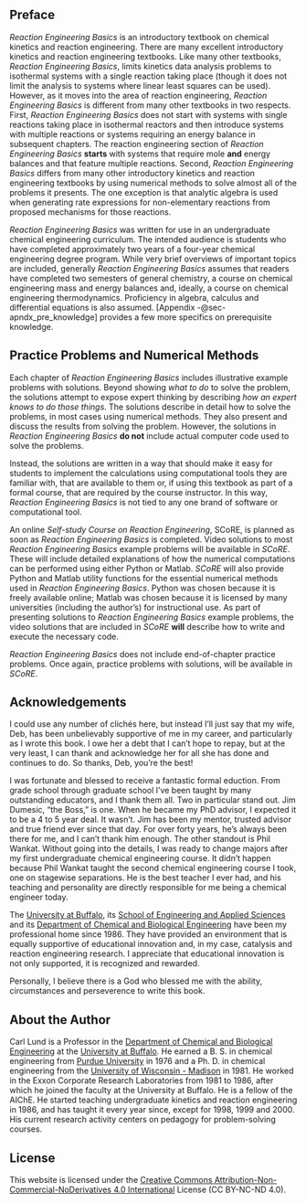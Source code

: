## Preface {.unnumbered}

<!--
When SCoRE goes live, uncomment this paragraph and delete the first sentence of the next paragraph.

*Reaction Engineering Basics* is an introductory textbook on chemical kinetics and reaction engineering. It complements the online, *Self-study Course on Reaction Engineering* (*SCoRE*[as link]). Both *Reaction Engineering Basics* and *SCoRE* present the subject at the level of a first undergraduate chemical engineering course on reactions and reactors.
-->

*Reaction Engineering Basics* is an introductory textbook on chemical kinetics and reaction engineering. There are many excellent introductory kinetics and reaction engineering textbooks. Like many other textbooks, *Reaction Engineering Basics*, limits kinetics data analysis problems to isothermal systems with a single reaction taking place (though it does not limit the analysis to systems where linear least squares can be used). However, as it moves into the area of reaction engineering, *Reaction Engineering Basics* is different from many other textbooks in two respects. First, *Reaction Engineering Basics* does not start with systems with single reactions taking place in isothermal reactors and then introduce systems with multiple reactions or systems requiring an energy balance in subsequent chapters. The reaction engineering section of *Reaction Engineering Basics* **starts** with systems that require mole **and** energy balances and that feature multiple reactions. Second, *Reaction Engineering Basics* differs from many other introductory kinetics and reaction engineering textbooks by using numerical methods to solve almost all of the problems it presents. The one exception is that analytic algebra is used when generating rate expressions for non-elementary reactions from proposed mechanisms for those reactions.

*Reaction Engineering Basics* was written for use in an undergraduate chemical engineering curriculum. The intended audience is students who have completed approximately two years of a four-year chemical engineering degree program. While very brief overviews of important topics are included, generally *Reaction Engineering Basics* assumes that readers have completed two semesters of general chemistry, a course on chemical engineering mass and energy balances and, ideally, a course on chemical engineering thermodynamics. Proficiency in algebra, calculus and differential equations is also assumed. [Appendix -@sec-apndx_pre_knowledge] provides a few more specifics on prerequisite knowledge.

## Practice Problems and Numerical Methods

Each chapter of *Reaction Engineering Basics* includes illustrative example problems with solutions. Beyond showing *what to do* to solve the problem, the solutions attempt to expose expert thinking by describing *how an expert knows to do those things*. The solutions describe in detail how to solve the problems, in most cases using numerical methods. They also present and discuss the results from solving the problem. However, the solutions in *Reaction Engineering Basics* **do not** include actual computer code used to solve the problems.

Instead, the solutions are written in a way that should make it easy for students to implement the calculations using computational tools they are familiar with, that are available to them or, if using this textbook as part of a formal course, that are required by the course instructor. In this way, *Reaction Engineering Basics* is not tied to any one brand of software or computational tool.

An online *Self-study Course on Reaction Engineering*, SCoRE, is planned as soon as *Reaction Engineering Basics* is completed. Video solutions to most *Reaction Engineering Basics* example problems will be available in *SCoRE*. These will include detailed explanations of how the numerical computations can be performed using either Python or Matlab. *SCoRE* will also provide Python and Matlab utility functions for the essential numerical methods used in *Reaction Engineering Basics*. Python was chosen because it is freely available online; Matlab was chosen because it is licensed by many universities (including the author's) for instructional use. As part of presenting solutions to *Reaction Engineering Basics* example problems, the video solutions that are included in *SCoRE* **will** describe how to write and execute the necessary code. 

*Reaction Engineering Basics* does not include end-of-chapter practice problems. Once again, practice problems with solutions, will be available in *SCoRE*. 

<!--
When the paper on providing solutions with problems is published, add the following to the preceding paragraph.

Instructors thinking about using *Reaction Engineering Basics* may be dismayed by the absence of practice problems that do not include solutions. The reason for not including them is discussed elsewhere [add ref to CEE paper], but even if problems without solutions were available, it would not take long for the solutions to those problems to appear elsewhere online.
-->

## Acknowledgements

I could use any number of clichés here, but instead I'll just say that my wife, Deb, has been unbelievably supportive of me in my career, and particularly as I wrote this book. I owe her a debt that I can't hope to repay, but at the very least, I can thank and acknowledge her for all she has done and continues to do. So thanks, Deb, you're the best!

I was fortunate and blessed to receive a fantastic formal eduction. From grade school through graduate school I've been taught by many outstanding educators, and I thank them all. Two in particular stand out. Jim Dumesic, "the Boss," is one. When he became my PhD advisor, I expected it to be a 4 to 5 year deal. It wasn't. Jim has been my mentor, trusted advisor and true friend ever since that day. For over forty years, he's always been there for me, and I can't thank him enough. The other standout is Phil Wankat. Without going into the details, I was ready to change majors after my first undergraduate chemical engineering course. It didn't happen because Phil Wankat taught the second chemical engineering course I took, one on stagewise separations. He is the best teacher I ever had, and his teaching and personality are directly responsible for me being a chemical engineer today. 

The [University at Buffalo](https://www.buffalo.edu/), its [School of Engineering and Applied Sciences](https://engineering.buffalo.edu) and its [Department of Chemical and Biological Engineering](https://engineering.buffalo.edu/chemical-biological.html) have been my professional home since 1986. They have provided an environment that is equally supportive of educational innovation and, in my case, catalysis and reaction engineering research. I appreciate that educational innovation is not only supported, it is recognized and rewarded.

Personally, I believe there is a God who blessed me with the ability, circumstances and perseverence to write this book.

## About the Author

Carl Lund is a Professor in the [Department of Chemical and Biological Engineering](https://engineering.buffalo.edu/chemical-biological.html) at the [University at Buffalo](https://www.buffalo.edu/). He earned a B. S. in chemical engineering from [Purdue University](https://engineering.purdue.edu/ChE) in 1976 and a Ph. D. in chemical engineering from the [University of Wisconsin - Madison](https://engineering.wisc.edu/departments/chemical-biological-engineering) in 1981. He worked in the Exxon Corporate Research Laboratories from 1981 to 1986, after which he joined the faculty at the University at Buffalo. He is a fellow of the AIChE.  He started teaching undergraduate kinetics and reaction engineering in 1986, and has taught it every year since, except for 1998, 1999 and 2000. His current research activity centers on pedagogy for problem-solving courses.

## License

This website is licensed under the [Creative Commons Attribution-Non-Commercial-NoDerivatives 4.0 International](https://creativecommons.org/licenses/by-nc-nd/4.0/) License (CC BY-NC-ND 4.0).